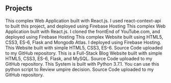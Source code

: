 ## Projects 

<ProjectCard title=" Google Clone Web Application" link="https://clone-e2c66.web.app/" bg="linear-gradient(to right,#D4145A 0%,#FBB03B 100%)">
This complex Web Application built with React.js. I used react-context-api  to built this project, and deployed using Firebase Hosting 
</ProjectCard>

<ProjectCard title=" YouTube Clone Web Application" link="https://clone-2b9d2.web.app/" bg="linear-gradient(to right,#D585FF 0%,#00FFEE 100%)">
This complex Web Application built with React.js. I cloned the frontEnd of YouTube.com, and deployed using Firebase Hosting 
</ProjectCard>

<ProjectCard title=" SatyamClicks.com " link="https://satyam-clicks.herokuapp.com/" bg="linear-gradient(to right, #00416a, #e4e5e6)">
This complex Website built using HTML5, CSS3, ES-6, Flask and Mongodb Atlas. I deployed using Firebase Hosting.
</ProjectCard>

<ProjectCard title=" iEducate protype for Educational Website" link="https://github.com/saurabhsen1212/i_Educate_prototype_1" bg="linear-gradient(to right,#662D8C 0%,#ED1E79 100%)">
This Website built with simple HTML5, CSS3, ES-6. Source Code uploaded to my GitHub repository.
</ProjectCard>

<ProjectCard title=" TheCodingThunder-Blog Website" link="https://github.com/saurabhsen1212/TheCodingThunder-Blog" bg="linear-gradient(to right,#009245 0%,#FCEE21 100%)">
This is a Full-Stack Blog Website built with simple HTML5, CSS3, ES-6, Flask, and MySQL. Source Code uploaded to my GitHub repository.
</ProjectCard>

<ProjectCard title=" A Digital Review System App" link="https://github.com/saurabhsen1212/Digital_review_system" bg="linear-gradient(to right,#D585FF 0%,#00FFEE 100%)">
This System is built with Python 3.7.1. You can use this python script to Review umpire decision. Source Code uploaded to my GitHub repository.
</ProjectCard>